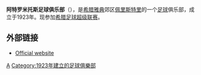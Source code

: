 {{noteTA
|G1=Football
|G2=uefa
|1=zh-hans:阿特罗米托斯;zh-hk:艾杜美圖斯;zh-tw:阿特羅米托斯;
}}

{{Football club infobox
| clubname   = 艾杜美圖斯<br>Atromitos
| image      = [[File:PAE_Atromitos.svg|180px]]
| fullname   = ''P.A.E. A.P.S. Atromitos Athens''<br />''Π.Α.Ε. Α.Π.Σ. Ατρόμητος Αθηνών''
| founded    = 1923年
| ground     = 佩里斯特里體育場<br>（Peristeri Stadium）
| city       = [[雅典|雅典]][[佩里斯特里|佩里斯特里]]
| capacity   = 10,050
| chairman   = Vasilis Betsis
| manager    = Savvas Pantelidis
| league     = [[希臘足球超級聯賽|希臘足球超級聯賽]]
| season     = 2021–22
| position   = 希臘超，第 12 位
| website    =  http://www.atromitosfc.gr/
| pattern_la1 = 
| pattern_b1  = _atromitos1920h
| pattern_ra1 = 
| pattern_sh1 = _nikefootballblacklogo
| pattern_so1 = _nikefootballbluelogo
| leftarm1    = ffffff
| body1       = ffffff
| rightarm1   = ffffff
| shorts1     = ffffff
| socks1      = ffffff

| pattern_la2 = _sin18a
| pattern_b2  = _sin18a
| pattern_ra2 = _sin18a
| pattern_sh2 = _nikefootballwhitelogo
| pattern_so2 = _nikefootballwhitelogo
| leftarm2    = 0022ff
| body2       = 0022ff
| rightarm2   = 0022ff
| shorts2     = 0055ff
| socks2      = 0055ff

| pattern_la3 = _atromitos1920t
| pattern_b3  = _atromitos1920t
| pattern_ra3 = _atromitos1920t
| pattern_sh3 = _atromitos1920t
| pattern_so3 = _atromitos1920t
| leftarm3    = FFFFFF
| body3       = FFFFFF
| rightarm3   = FFFFFF
| shorts3     = 68ACFA
| socks3      = 68ACFA
}}

'''阿特罗米托斯足球俱乐部'''（{{lang-gr|'''Α.Π.Σ. Ατρόμητος Αθηνών'''}}），是[[希腊|希腊]][[雅典|雅典]]郊区[[佩里斯特里|佩里斯特里]]的一个[[足球|足球]]俱乐部，成立于1923年。现参加[[希腊足球超级联赛|希腊足球超级联赛]]。

== 外部链接 ==
*[http://www.atromitosfc.gr/ Official website] {{Wayback|url=http://www.atromitosfc.gr/ |date=20070917033421 }}

{{希臘超級足球聯賽}}
[[Category:希腊足球俱乐部|A]]
[[Category:1923年建立的足球俱樂部|Category:1923年建立的足球俱樂部]]